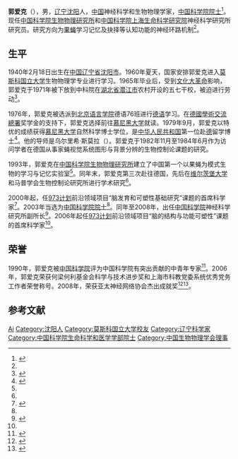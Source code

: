 {{Infobox person
| 姓名     = 郭爱克
| 图像     = 
| 图像说明 = 
| 出生日期 = 1940年2月18日
| 出生地   = [[中国|中国]][[辽宁省|辽宁省]][[沈阳市|沈阳市]]
| 死亡日期 = <!-- {{Death date and age|YYYY|MM|DD|YYYY|MM|DD}}（死亡在前，出生在后） -->
| 死亡地   = 
| 国籍       = {{PRC}}
| 籍贯       = 
| 别名     = 
| 知名于   = 
| 职业     = 神经科学和生物物理学家
| 母校 = [[莫斯科大学|莫斯科大学]]
}}

'''郭爱克'''（{{bd|1940年|2月18日||}}），男，[[辽宁|辽宁]][[沈阳|沈阳]]人，[[中华人民共和国|中国]]神经科学和生物物理学家，[[中国科学院院士|中国科学院院士]]<ref name=gak>{{Cite web|title=院士信息·生命科学和医学学部·郭爱克|url=http://sourcedb.cas.cn/sourcedb_ad_cas/zw2/ysxx/smkxhyxxb/|accessdate=|work=中国科学院学部与院士|archiveurl=https://web.archive.org/web/20131216133759/http://sourcedb.cas.cn/sourcedb_ad_cas/zw2/ysxx/smkxhyxxb/|archivedate=2013-12-16}}</ref>。现任[[中国科学院生物物理研究所|中国科学院生物物理研究所]]和[[中国科学院上海生命科学研究院|中国科学院上海生命科学研究院]]神经科学研究所研究员。研究方向为[[果蝇|果蝇]]学习记忆及抉择等认知功能的神经环路机制<ref name=zsw />。

== 生平 ==
1940年2月18日出生在[[中国|中国]][[辽宁省|辽宁省]][[沈阳市|沈阳市]]。1960年夏天，国家安排郭爱克进入[[莫斯科国立大学|莫斯科国立大学]]生物物理学专业进行学习。1965年毕业后，受到[[文化大革命|文化大革命]]影响，郭爱克于1971年被下放到中科院在[[湖北省|湖北省]][[潜江市|潜江市]]农村开设的五七干校，被迫进行劳动<ref name=gk>{{Cite news |url=http://news.sciencenet.cn/sbhtmlnews/2010/7/233858.html |language=zh-hans |title=郭爱克：“果蝇院士”的生命礼赞 |author1=郑千里 |author2=刘丹 |accessdate=2018-08-16 |date=2010-07-01 |publisher=科学网 |archive-date=2018-08-16 |archive-url=https://web.archive.org/web/20180816053003/http://news.sciencenet.cn/sbhtmlnews/2010/7/233858.html |dead-url=no }}</ref>。

1976年，郭爱克被选派到[[北京语言学院|北京语言学院]]德语76班进行[[德语|德语]]学习。在[[德國學術交流總署|德國學術交流總署]]奖学金的支持下，郭爱克选择前往[[慕尼黑大学|慕尼黑大学]]就读。1979年9月，郭爱克以特优的成绩获得[[慕尼黑大学|慕尼黑大学]]自然科学博士学位，是[[中华人民共和国|中华人民共和国]]第一位赴[[德国|德]]留学博士<ref name=int>{{Cite web |url=http://www.cebs.ac.cn/duiwu_teacher.php?id=36 |title=郭爱克 - 博士、研究员 |language=zh-hans |accessdate=2018-08-16 |publisher=[[中国科学院|中国科学院]]脑科学与智能技术卓越创新中心 |archive-url=https://web.archive.org/web/20170721045223/http://www.cebs.ac.cn/duiwu_teacher.php?id=36 |archive-date=2017-07-21 |dead-url=no }}</ref>。他的导师是乌尔里希·斯莫拉（{{lang|de|Ulrich Smola}}）。郭爱克于1982年11月至1984年6月作为访问学者在德国{{le|马克斯·普朗克生物控制论研究所|Max Planck Institute for Biological Cybernetics}}从事家蝇视觉系统图形与背景分辨的生物控制论课题的研究。

1993年，郭爱克在[[中国科学院生物物理研究所|中国科学院生物物理研究所]]建立了中国第一个以果蝇为模式生物的学习与记忆实验室<ref name=zsw />。同年末，郭爱克第三次赴往德国，先后在[[维尔茨堡大学|维尔茨堡大学]]和马普学会生物控制论研究所进行学术研究<ref name=gk />。

2000年起，任[[973计划|973计划]]前沿领域项目“脑发育和可塑性基础研究”课题的首席科学家<ref>{{Cite web |url=http://sourcedb.sibs.cas.cn/zw/rck/200906/t20090629_1856081.html |title=郭爱克 |publisher=[[中国科学院|中国科学院]]上海生命科学研究院 |place=[[上海|上海]] |language=zh-hans |accessdate=2018-08-16 |date=2009-06-29 |archive-url=https://web.archive.org/web/20171216222241/http://sourcedb.sibs.cas.cn/zw/rck/200906/t20090629_1856081.html |archive-date=2017-12-16 |dead-url=no }}</ref>。2003年当选为[[中国科学院院士|中国科学院院士]]<ref name=gak />。同年至2008年，出任[[中国科学院|中国科学院]]神经科学研究所副所长<ref>{{Cite web |url=http://people.ucas.ac.cn/~akguo |title=郭爱克 |publisher=[[中国科学院大学|中国科学院大学]] |language=zh-hans |accessdate=2018-08-16 |archive-date=2018-08-16 |archive-url=https://web.archive.org/web/20180816053001/http://people.ucas.ac.cn/~akguo |dead-url=no }}</ref>。2006年起任[[973计划|973计划]]前沿领域项目“脑的结构与功能可塑性”课题的首席科学家<ref name=zsw />。

== 荣誉 ==
1990年，郭爱克被[[中国科学院|中国科学院]]评为中国科学院有突出贡献的中青年专家<ref name=zsw>{{Cite web |url=http://www.ibp.cas.cn/ktzz/ktzz_ysktzz/201309/t20130917_3932645.html |title=院士课题组长 - 郭爱克 |language=zh-hans |accessdate=2018-08-16 |date=2013-09-17 |publisher=[[中国科学院生物物理研究所|中国科学院生物物理研究所]] |archive-url=https://web.archive.org/web/20171216224458/http://www.ibp.cas.cn/ktzz/ktzz_ysktzz/201309/t20130917_3932645.html |archive-date=2017-12-16 |dead-url=no }}</ref>。2006年，郭爱克荣获何梁何利基金会科学与技术进步奖和上海市科教党委系统优秀党务工作者荣誉称号。2008年，荣获亚太神经网络协会杰出成就奖<ref>{{Cite news |url=http://www.new1.uestc.edu.cn/?n=UestcNews.Front.Document.ArticlePage&Id=53820 |title=郭爱克院士做客名师讲堂阐述果蝇研究模型 |publisher=[[电子科技大学|电子科技大学]] |language=zh-hans |accessdate=2018-08-16 |date=2016-04-28 |archive-url=https://web.archive.org/web/20160505103559/http://www.new1.uestc.edu.cn/?n=UestcNews.Front.Document.ArticlePage&Id=53820 |archive-date=2016-05-05 |dead-url=no }}</ref><ref>{{Cite news |url=http://news.lzu.edu.cn/c/201805/48755.html |title=郭爱克院士访问兰州大学信息科学与工程学院 |date=2018-05-10 |language=zh-hans |accessdate=2018-08-16 |publisher=[[兰州大学|兰州大学]] |place=[[兰州|兰州]] |archive-date=2018-08-16 |archive-url=https://web.archive.org/web/20180816094934/http://news.lzu.edu.cn/c/201805/48755.html |dead-url=no }}</ref>。

== 参考文献 ==
{{reflist}}

{{中国科学院生命科学和医学学部院士}}
{{Navboxes
| title  = 郭爱克在[[中国生物物理学会|中国生物物理学会]]的职务
| list1  =
{{中国生物物理学会第六届理事会}}
{{中国生物物理学会第七届理事会}}
{{中国生物物理学会第九届理事会}}
{{中国生物物理学会第十届理事会}}
{{中国生物物理学会第十一届理事会}}
}}

{{Authority control}}
{{DEFAULTSORT:Guo}}
[[Category:郭姓|Ai]]
[[Category:沈阳人|Category:沈阳人]]
[[Category:莫斯科国立大学校友|Category:莫斯科国立大学校友]]
[[Category:辽宁科学家|Category:辽宁科学家]]
[[Category:中国科学院生命科学和医学学部院士|Category:中国科学院生命科学和医学学部院士]]
[[Category:中国生物物理学会理事|Category:中国生物物理学会理事]]